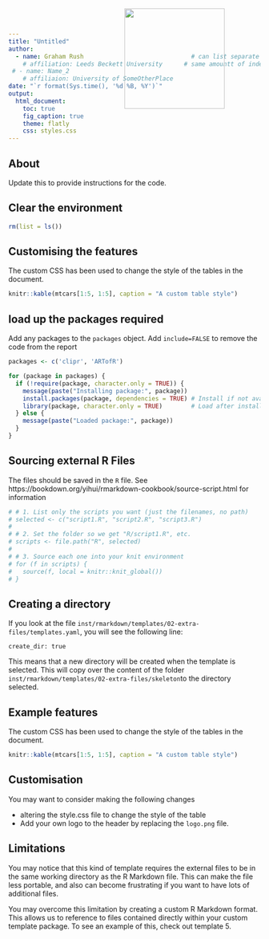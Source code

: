 ```yaml
---
title: "Untitled"
author:
  - name: Graham Rush                              # can list separate items
    # affiliation: Leeds Beckett University      # same amountt of indentation needed
 # - name: Name_2
    # affiliaion: University of SomeOtherPlace
date: "`r format(Sys.time(), '%d %B, %Y')`"
output:
  html_document:
    toc: true
    fig_caption: true
    theme: flatly
    css: styles.css
---
```


<img src="logo.png" width=200 style="position:absolute;top:20px;right:300px;" />

## About

Update this to provide instructions for the code.

## Clear the environment

```r
rm(list = ls())
```

## Customising the features

The custom CSS has been used to change the style of the tables in the document.

```r
knitr::kable(mtcars[1:5, 1:5], caption = "A custom table style")
```

## load up the packages required

Add any packages to the `packages` object. Add `include=FALSE` to remove the code from the report

```r
packages <- c('clipr', 'ARTofR')

for (package in packages) {
  if (!require(package, character.only = TRUE)) {
    message(paste("Installing package:", package))
    install.packages(package, dependencies = TRUE) # Install if not available
    library(package, character.only = TRUE)        # Load after installation
  } else {
    message(paste("Loaded package:", package))
  }
}
```
## Sourcing external R Files

The files should be saved in the `R` file. See https://bookdown.org/yihui/rmarkdown-cookbook/source-script.html for information

```r
# # 1. List only the scripts you want (just the filenames, no path)
# selected <- c("script1.R", "script2.R", "script3.R")
# 
# # 2. Set the folder so we get "R/script1.R", etc.
# scripts <- file.path("R", selected)
# 
# # 3. Source each one into your knit environment
# for (f in scripts) {
#   source(f, local = knitr::knit_global())
# }
```

## Creating a directory 

If you look at the file `inst/rmarkdown/templates/02-extra-files/templates.yaml`, you will see the following line:

```
create_dir: true
```

This means that a new directory will be created when the template is selected. This will copy over the content of the folder `inst/rmarkdown/templates/02-extra-files/skeleton`to the directory selected.

## Example features

The custom CSS has been used to change the style of the tables in the document.

```r
knitr::kable(mtcars[1:5, 1:5], caption = "A custom table style")
```

## Customisation

You may want to consider making the following changes

- altering the style.css file to change the style of the table
- Add your own logo to the header by replacing the `logo.png` file.

## Limitations

You may notice that this kind of template requires the external files to be in the same working directory as the R Markdown file. This can make the file less portable, and also can become frustrating if you want to have lots of additional files.

You may overcome this limitation by creating a custom R Markdown format. This allows us to reference to files contained directly within your custom template package. To see an example of this, check out template 5.

